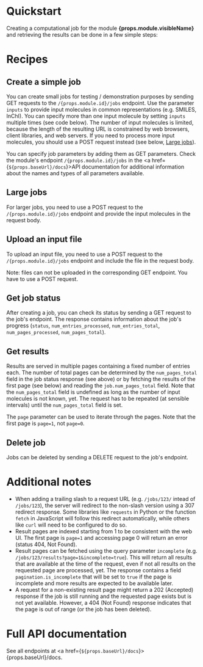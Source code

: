 
# Quickstart

Creating a computational job for the module **{props.module.visibleName}** and retrieving the 
results can be done in a few simple steps:

<ApiCard
    baseUrl={props.baseUrl}
    module={props.module}
    exampleName="quickstart"
    selectedLanguage={props.selectedLanguage}
    onSelectLanguage={props.setSelectedLanguage}
/>

# Recipes

## Create a simple job

You can create small jobs for testing / demonstration purposes by sending GET requests to the <code
class="text-nowrap">/{props.module.id}/jobs</code> endpoint. Use the parameter `inputs` to provide
input molecules in common representations (e.g. SMILES, InChI). You can specify more than one input
molecule by setting `inputs` multiple times (see code below). The number of input molecules is
limited, because the length of the resulting URL is constrained by web browsers, client libraries,
and web servers. If you need to process more input molecules, you should use a POST request instead
(see below, [Large jobs](#large-jobs)).

You can specify job parameters by adding them as GET parameters. Check the module's endpoint <code
class="text-nowrap">/{props.module.id}/jobs</code> in the <a href={`${props.baseUrl}/docs`}>API
documentation</a> for additional information about the names and types of all parameters available.

<ApiCard
    baseUrl={props.baseUrl}
    module={props.module}
    exampleName="createSimpleJob"
    selectedLanguage={props.selectedLanguage}
    onSelectLanguage={props.setSelectedLanguage}
/>

## Large jobs

For larger jobs, you need to use a POST request to the <code
class="text-nowrap">/{props.module.id}/jobs</code> endpoint and provide the input molecules in the
request body. 

<ApiCard
    baseUrl={props.baseUrl}
    module={props.module}
    exampleName="createComplexJob"
    selectedLanguage={props.selectedLanguage}
    onSelectLanguage={props.setSelectedLanguage}
/>


## Upload an input file

To upload an input file, you need to use a POST request to the <code
class="text-nowrap">/{props.module.id}/jobs</code> endpoint and include the file in the request
body.

Note: files can not be uploaded in the corresponding GET endpoint. You have to use a POST request.

<ApiCard
    baseUrl={props.baseUrl}
    module={props.module}
    exampleName="createJobWithFile"
    selectedLanguage={props.selectedLanguage}
    onSelectLanguage={props.setSelectedLanguage}
/>

## Get job status

After creating a job, you can check its status by sending a GET request to the job's endpoint. The
response contains information about the job's progress (`status`, `num_entries_processed`, 
`num_entries_total`, `num_pages_processed`, `num_pages_total`).

<ApiCard
    baseUrl={props.baseUrl}
    module={props.module}
    exampleName="getJobStatus"
    selectedLanguage={props.selectedLanguage}
    onSelectLanguage={props.setSelectedLanguage}
/>

## Get results

Results are served in multiple pages containing a fixed number of entries each. The number of total
pages can be determined by the `num_pages_total` field in the job status response (see above) or 
by fetching the results of the first page (see below) and reading the `job.num_pages_total` field. Note
that the `num_pages_total` field is undefined as long as the number of input molecules is not known,
yet. The request has to be repeated (at sensible intervals) until the `num_pages_total` field is set.

The `page` parameter can be used to iterate through the pages. Note that the first page is
`page=1`, not `page=0`.

<ApiCard
    baseUrl={props.baseUrl}
    module={props.module}
    exampleName="getResults"
    selectedLanguage={props.selectedLanguage}
    onSelectLanguage={props.setSelectedLanguage}
/>

## Delete job

Jobs can be deleted by sending a DELETE request to the job's endpoint.

<ApiCard
    baseUrl={props.baseUrl}
    module={props.module}
    exampleName="deleteJob"
    selectedLanguage={props.selectedLanguage}
    onSelectLanguage={props.setSelectedLanguage}
/>

# Additional notes

* When adding a trailing slash to a request URL (e.g. `/jobs/123/` intead of `/jobs/123`), the
  server will redirect to the non-slash version using a 307 redirect response. Some libraries like
  `requests` in Python or the function `fetch` in JavaScript will follow this redirect 
  automatically, while others like `curl` will need to be configured to do so.
* Result pages are indexed starting from 1 to be consistent with the web UI. The first page is
  `page=1` and accessing page 0 will return an error (status 404, Not Found).
* Result pages can be fetched using the query parameter `incomplete` (e.g.
  `/jobs/123/results?page=1&incomplete=true`). This will return all results that are available at
  the time of the request, even if not all results on the requested page are processed, yet. The
  response contains a field `pagination.is_incomplete` that will be set to `true` if the page is
  incomplete and more results are expected to be available later.
* A request for a non-existing result page might return a 202 (Accepted) response if the job is
  still running and the requested page exists but is not yet available. However, a 404 (Not
  Found) response indicates that the page is out of range (or the job has been deleted).

# Full API documentation

See all endpoints at <a href={`${props.baseUrl}/docs`}>{props.baseUrl}/docs</a>.